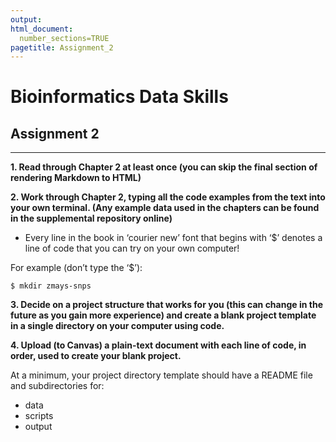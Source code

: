 ```yaml
---
output: 
html_document:
  number_sections=TRUE
pagetitle: Assignment_2
---
```


# **Bioinformatics Data Skills**

## Assignment 2

___

**1. Read through Chapter 2 at least once (you can skip the final section of rendering Markdown to HTML)**

**2. Work through Chapter 2, typing all the code examples from the text into your own terminal. (Any example data used in the chapters can be found in the supplemental repository online)**

  + Every line in the book in 'courier new' font that begins with '$' denotes a line of code that you can try on your own computer!
  
For example (don't type the '$'):

    $ mkdir zmays-snps

**3. Decide on a project structure that works for you (this can change in the future as you gain more experience) and create a blank project template in a single directory on your computer using code.**

**4. Upload (to Canvas) a plain-text document with each line of code, in order, used to create your blank project.**


At a minimum, your project directory template should have a README file and subdirectories for:
  
  - data
  - scripts
  - output
